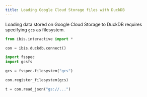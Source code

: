 ```yaml
---
title: Loading Google Cloud Storage files with DuckDB
---
```


Loading data stored on Google Cloud Storage to DuckDB requires specifying `gcs` as filesystem.

```python
from ibis.interactive import *

con = ibis.duckdb.connect()

import fsspec
import gcsfs

gcs = fsspec.filesystem("gcs")

con.register_filesystem(gcs)

t = con.read_json("gs://...")
```
